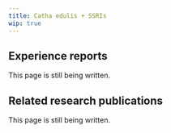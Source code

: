 ---
title: Catha edulis + SSRIs
wip: true
---

## Experience reports

This page is still being written.

## Related research publications

This page is still being written.

